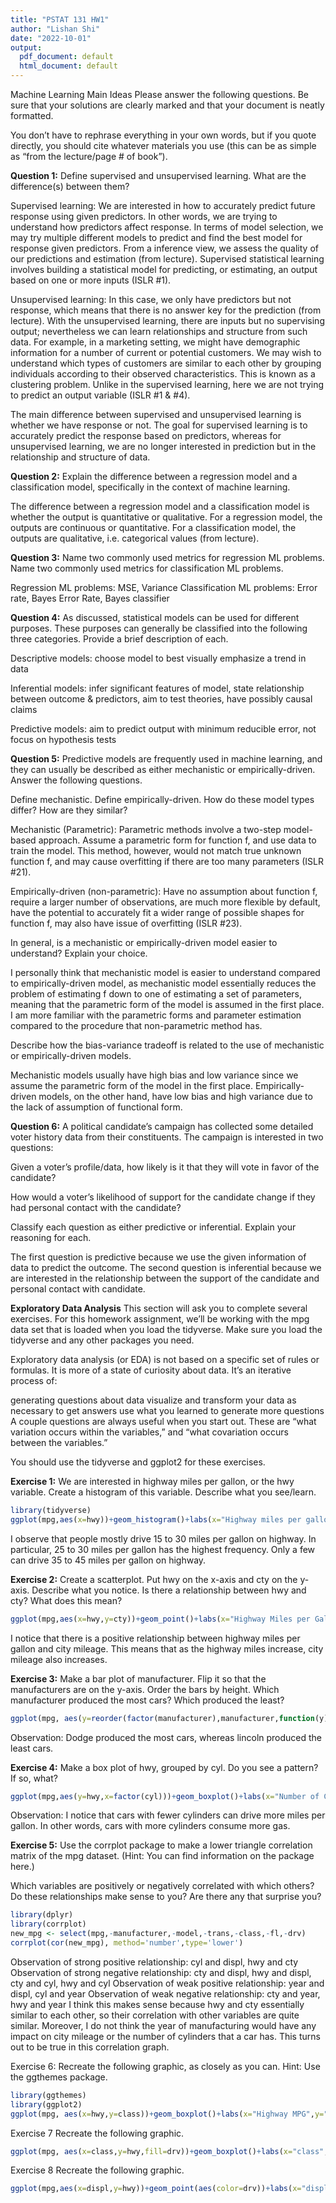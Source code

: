 ```yaml
---
title: "PSTAT 131 HW1"
author: "Lishan Shi"
date: "2022-10-01"
output:
  pdf_document: default
  html_document: default
---
```

Machine Learning Main Ideas
Please answer the following questions. Be sure that your solutions are clearly marked and that your document is neatly formatted.

You don’t have to rephrase everything in your own words, but if you quote directly, you should cite whatever materials you use (this can be as simple as “from the lecture/page # of book”).

**Question 1:**
Define supervised and unsupervised learning. What are the difference(s) between them?

Supervised learning: We are interested in how to accurately predict future response using given predictors. In other words, we are trying to understand how predictors affect response. In terms of model selection, we may try multiple different models to predict and find the best model for response given predictors. From a inference view, we assess the quality of our predictions and estimation (from lecture). Supervised statistical learning involves building a statistical model for predicting, or estimating, an output based on one or more inputs (ISLR #1).

Unsupervised learning: In this case, we only have predictors but not response, which means that there is no answer key for the prediction (from lecture). With the unsupervised learning, there are inputs but no supervising output; nevertheless we can learn relationships and structure from such data. For example, in a marketing setting, we might have demographic information for a number of current or potential customers. We may wish to understand which types of customers are similar to each other by grouping individuals according to their observed characteristics. This is known as a clustering problem. Unlike in the supervised learning, here we are not trying to predict an output variable (ISLR #1 & #4).

The main difference between supervised and unsupervised learning is whether we have response or not. The goal for supervised learning is to accurately predict the response based on predictors, whereas for unsupervised learning, we are no longer interested in prediction but in the relationship and structure of data.

**Question 2:**
Explain the difference between a regression model and a classification model, specifically in the context of machine learning.

The difference between a regression model and a classification model is whether the output is quantitative or qualitative. For a regression model, the outputs are continuous or quantitative. For a classification model, the outputs are qualitative, i.e. categorical values (from lecture).

**Question 3:**
Name two commonly used metrics for regression ML problems. Name two commonly used metrics for classification ML problems.

Regression ML problems: MSE, Variance
Classification ML problems: Error rate, Bayes Error Rate, Bayes classifier

**Question 4:**
As discussed, statistical models can be used for different purposes. These purposes can generally be classified into the following three categories. Provide a brief description of each.

Descriptive models: choose model to best visually emphasize a trend in data

Inferential models: infer significant features of model, state relationship between outcome & predictors, aim to test theories, have possibly causal claims 

Predictive models: aim to predict output with minimum reducible error, not focus on hypothesis tests

**Question 5:**
Predictive models are frequently used in machine learning, and they can usually be described as either mechanistic or empirically-driven. Answer the following questions.

Define mechanistic. Define empirically-driven. How do these model types differ? How are they similar?

Mechanistic (Parametric): Parametric methods involve a two-step model-based approach. Assume a parametric form for function f, and use data to train the model. This method, however, would not match true unknown function f, and may cause overfitting if there are too many parameters (ISLR #21).

Empirically-driven (non-parametric): Have no assumption about function f, require a larger number of observations, are much more flexible by default, have the potential to accurately fit a wider range of possible shapes for function f, may also have issue of overfitting (ISLR #23).

In general, is a mechanistic or empirically-driven model easier to understand? Explain your choice.

I personally think that mechanistic model is easier to understand compared to empirically-driven model, as mechanistic model essentially reduces the problem of estimating f down to one of estimating a set of parameters, meaning that the parametric form of the model is assumed in the first place. I am more familiar with the parametric forms and parameter estimation compared to the procedure that non-parametric method has. 


Describe how the bias-variance tradeoff is related to the use of mechanistic or empirically-driven models.

Mechanistic models usually have high bias and low variance since we assume the parametric form of the model in the first place. Empirically-driven models, on the other hand, have low bias and high variance due to the lack of assumption of functional form. 


**Question 6:**
A political candidate’s campaign has collected some detailed voter history data from their constituents. The campaign is interested in two questions:

Given a voter’s profile/data, how likely is it that they will vote in favor of the candidate?

How would a voter’s likelihood of support for the candidate change if they had personal contact with the candidate?

Classify each question as either predictive or inferential. Explain your reasoning for each.

The first question is predictive because we use the given information of data to predict the outcome.
The second question is inferential because we are interested in the relationship between the support of the candidate and personal contact with candidate.




**Exploratory Data Analysis**
This section will ask you to complete several exercises. For this homework assignment, we’ll be working with the mpg data set that is loaded when you load the tidyverse. Make sure you load the tidyverse and any other packages you need.

Exploratory data analysis (or EDA) is not based on a specific set of rules or formulas. It is more of a state of curiosity about data. It’s an iterative process of:

generating questions about data
visualize and transform your data as necessary to get answers
use what you learned to generate more questions
A couple questions are always useful when you start out. These are “what variation occurs within the variables,” and “what covariation occurs between the variables.”

You should use the tidyverse and ggplot2 for these exercises.

**Exercise 1:**
We are interested in highway miles per gallon, or the hwy variable. Create a histogram of this variable. Describe what you see/learn.
```r
library(tidyverse)
ggplot(mpg,aes(x=hwy))+geom_histogram()+labs(x="Highway miles per gallon",y="Frequency")

```
I observe that people mostly drive 15 to 30 miles per gallon on highway. In particular, 25 to 30 miles per gallon has the highest frequency. Only a few can drive 35 to 45 miles per gallon on highway. 

**Exercise 2:**
Create a scatterplot. Put hwy on the x-axis and cty on the y-axis. Describe what you notice. Is there a relationship between hwy and cty? What does this mean?
```r
ggplot(mpg,aes(x=hwy,y=cty))+geom_point()+labs(x="Highway Miles per Gallon",y="City Mileage")

```
I notice that there is a positive relationship between highway miles per gallon and city mileage. This means that as the highway miles increase, city mileage also increases. 

**Exercise 3:**
Make a bar plot of manufacturer. Flip it so that the manufacturers are on the y-axis. Order the bars by height. Which manufacturer produced the most cars? Which produced the least?
```r
ggplot(mpg, aes(y=reorder(factor(manufacturer),manufacturer,function(y)-length(y),decreasing=TRUE)))+geom_bar() 
```
Observation: Dodge produced the most cars, whereas lincoln produced the least cars.


**Exercise 4:**
Make a box plot of hwy, grouped by cyl. Do you see a pattern? If so, what?
```r
ggplot(mpg,aes(y=hwy,x=factor(cyl)))+geom_boxplot()+labs(x="Number of Cylinders",y="Highway Miles per Gallon")

```
Observation: I notice that cars with fewer cylinders can drive more miles per gallon. In other words, cars with more cylinders consume more gas. 


**Exercise 5:**
Use the corrplot package to make a lower triangle correlation matrix of the mpg dataset. (Hint: You can find information on the package here.)

Which variables are positively or negatively correlated with which others? Do these relationships make sense to you? Are there any that surprise you?
```r
library(dplyr)
library(corrplot)
new_mpg <- select(mpg,-manufacturer,-model,-trans,-class,-fl,-drv)
corrplot(cor(new_mpg), method='number',type='lower')
```
Observation of strong positive relationship:
cyl and displ, hwy and cty
Observation of strong negative relationship:
cty and displ, hwy and displ, cty and cyl, hwy and cyl
Observation of weak positive relationship:
year and displ, cyl and year
Observation of weak negative relationship:
cty and year, hwy and year
I think this makes sense because hwy and cty essentially similar to each other, so their correlation with other variables are quite similar. Moreover, I do not think the year of manufacturing would have any impact on city mileage or the number of cylinders that a car has. This turns out to be true in this correlation graph.

Exercise 6:
Recreate the following graphic, as closely as you can. Hint: Use the ggthemes package.

```r
library(ggthemes)
library(ggplot2)
ggplot(mpg, aes(x=hwy,y=class))+geom_boxplot()+labs(x="Highway MPG",y="Vehnicle Class")+theme_gdocs()+geom_jitter(alpha = 0.2) 
```


Exercise 7
Recreate the following graphic.
```r
ggplot(mpg, aes(x=class,y=hwy,fill=drv))+geom_boxplot()+labs(x="class",y="hwy")+scale_color_calc()
```


Exercise 8
Recreate the following graphic.
```r
ggplot(mpg,aes(x=displ,y=hwy))+geom_point(aes(color=drv))+labs(x="displ",y="hwy")+scale_shape_stata()+geom_smooth(se = FALSE,aes(linetype=drv))
```
